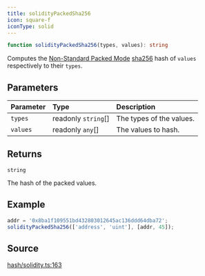 ```yaml
---
title: solidityPackedSha256
icon: square-f
iconType: solid
---
```


```ts
function solidityPackedSha256(types, values): string
```

Computes the [Non-Standard Packed
Mode](https://docs.soliditylang.org/en/v0.8.14/abi-spec.html#non-standard-packed-mode) [sha256](../functions/sha256)
hash of `values` respectively to their `types`.

## Parameters

| Parameter | Type | Description |
| :------ | :------ | :------ |
| `types` | readonly `string`[] | The types of the values. |
| `values` | readonly `any`[] | The values to hash. |

## Returns

`string`

The hash of the packed values.

## Example

```ts
addr = '0x8ba1f109551bd432803012645ac136ddd64dba72';
solidityPackedSha256(['address', 'uint'], [addr, 45]);
```

## Source

[hash/solidity.ts:163](https://github.com/dominant-strategies/quais.js/blob/9e7ebe974131dcdad3a534a98991f30db89b4403/src/hash/solidity.ts#L163)
